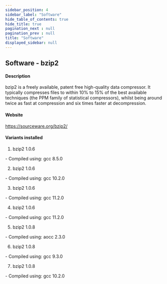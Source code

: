 ```yaml
---
sidebar_position: 4
sidebar_label: "Software"
hide_table_of_contents: true
hide_title: true
pagination_next : null
pagination_prev : null
title: "Software"
displayed_sidebar: null
---
```


## Software - bzip2


#### Description
bzip2 is a freely available, patent free high-quality data compressor. It typically compresses files to within 10% to 15% of the best available techniques (the PPM family of statistical compressors), whilst being around twice as fast at compression and six times faster at decompression.

#### Website
https://sourceware.org/bzip2/

#### Variants installed
1. bzip2 1.0.6
<div class="ul-circle">
    - Compiled using: gcc 8.5.0
</div>

2. bzip2 1.0.6
<div class="ul-circle">
    - Compiled using: gcc 10.2.0
</div>

3. bzip2 1.0.6
<div class="ul-circle">
    - Compiled using: gcc 11.2.0
</div>

4. bzip2 1.0.6
<div class="ul-circle">
    - Compiled using: gcc 11.2.0
</div>

5. bzip2 1.0.8
<div class="ul-circle">
    - Compiled using: aocc 2.3.0
</div>

6. bzip2 1.0.8
<div class="ul-circle">
    - Compiled using: gcc 9.3.0
</div>

7. bzip2 1.0.8
<div class="ul-circle">
    - Compiled using: gcc 10.2.0
</div>

